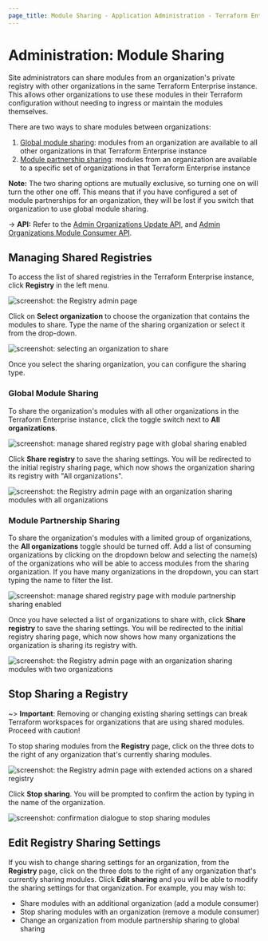 ```yaml
---
page_title: Module Sharing - Application Administration - Terraform Enterprise
---
```


# Administration: Module Sharing

Site administrators can share modules from an organization's private registry with other organizations in the same Terraform Enterprise instance. This allows other organizations to use these modules in their Terraform configuration without needing to ingress or maintain the modules themselves.

There are two ways to share modules between organizations:

1. [Global module sharing](#global-module-sharing): modules from an organization are available to all other organizations in that Terraform Enterprise instance
1. [Module partnership sharing](#module-partnership-sharing): modules from an organization are available to a specific set of organizations in that Terraform Enterprise instance

**Note:** The two sharing options are mutually exclusive, so turning one on will turn the other one off. This means that if you have configured a set of module partnerships for an organization, they will be lost if you switch that organization to use global module sharing.

-> **API:** Refer to the [Admin Organizations Update API](/enterprise/api-docs/admin/organizations#update-an-organization), and [Admin Organizations Module Consumer API](/enterprise/api-docs/admin/organizations#update-an-organization-39-s-module-consumers).

## Managing Shared Registries

To access the list of shared registries in the Terraform Enterprise instance, click **Registry** in the left menu.

![screenshot: the Registry admin page](/img/docs/admin-registry-show.png)

Click on **Select organization** to choose the organization that contains the modules to share. Type the name of the sharing organization or select it from the drop-down.

![screenshot: selecting an organization to share](/img/docs/admin-registry-share-organization-registry.png)

Once you select the sharing organization, you can configure the sharing type.

### Global Module Sharing

To share the organization's modules with all other organizations in the Terraform Enterprise instance, click the toggle switch next to **All organizations**.

![screenshot: manage shared registry page with global sharing enabled](/img/docs/admin-registry-share-global.png)

Click **Share registry** to save the sharing settings. You will be redirected to the initial registry sharing page, which now shows the organization sharing its registry with "All organizations".

![screenshot: the Registry admin page with an organization sharing modules with all organizations](/img/docs/admin-registry-show-global.png)

### Module Partnership Sharing

To share the organization's modules with a limited group of organizations, the **All organizations** toggle should be turned off. Add a list of consuming organizations by clicking on the dropdown below and selecting the name(s) of the organizations who will be able to access modules from the sharing organization. If you have many organizations in the dropdown, you can start typing the name to filter the list.

![screenshot: manage shared registry page with module partnership sharing enabled](/img/docs/admin-registry-share-consumers.png)

Once you have selected a list of organizations to share with, click **Share registry** to save the sharing settings. You will be redirected to the initial registry sharing page, which now shows how many organizations the organization is sharing its registry with.

![screenshot: the Registry admin page with an organization sharing modules with two organizations](/img/docs/admin-registry-show-consumers.png)

## Stop Sharing a Registry

~> **Important**: Removing or changing existing sharing settings can break Terraform workspaces for organizations that are using shared modules. Proceed with caution!

To stop sharing modules from the **Registry** page, click on the three dots to the right of any organization that's currently sharing modules.

![screenshot: the Registry admin page with extended actions on a shared registry](/img/docs/admin-registry-stop-sharing.png)

Click **Stop sharing**. You will be prompted to confirm the action by typing in the name of the organization.

![screenshot: confirmation dialogue to stop sharing modules](/img/docs/admin-registry-stop-sharing-confirmation.png)

## Edit Registry Sharing Settings

If you wish to change sharing settings for an organization, from the **Registry** page, click on the three dots to the right of any organization that's currently sharing modules. Click **Edit sharing** and you will be able to modify the sharing settings for that organization. For example, you may wish to:

- Share modules with an additional organization (add a module consumer)
- Stop sharing modules with an organization (remove a module consumer)
- Change an organization from module partnership sharing to global sharing
